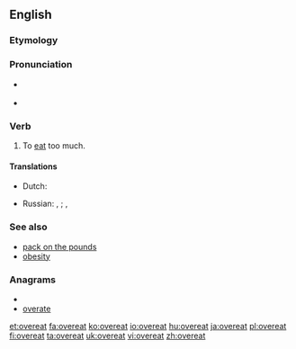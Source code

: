 ==English==

===Etymology===
{{prefix|over|eat}}

===Pronunciation===
* {{a|US}} {{IPA|/ˌoʊvɚˈit/}}
* {{rhymes|iːt}}

===Verb===
{{en-verb|overeats|overeating|overate|overeaten}}

# To [[eat]] too much.

====Translations====
{{trans-top|eat too much}}
* Dutch: {{t+|nl|overeten}}
{{trans-mid}}
* Russian: {{t|ru|объедаться|sc=Cyrl|tr=ob"jedát'sja}} {{impf}}, {{t|ru|объесться|sc=Cyrl|tr=ob"jést'sja}} {{pf}}; {{t|ru|переедать|sc=Cyrl|tr=perejedát'}} {{impf}}, {{t|ru|переесть|sc=Cyrl|tr=perejést'}} {{pf}}
{{trans-bottom}}

===See also===
* [[pack on the pounds]]
* [[obesity]]

===Anagrams===
* {{alphagram|aeeortv}}
* [[overate#English|overate]]

[[et:overeat]]
[[fa:overeat]]
[[ko:overeat]]
[[io:overeat]]
[[hu:overeat]]
[[ja:overeat]]
[[pl:overeat]]
[[fi:overeat]]
[[ta:overeat]]
[[uk:overeat]]
[[vi:overeat]]
[[zh:overeat]]